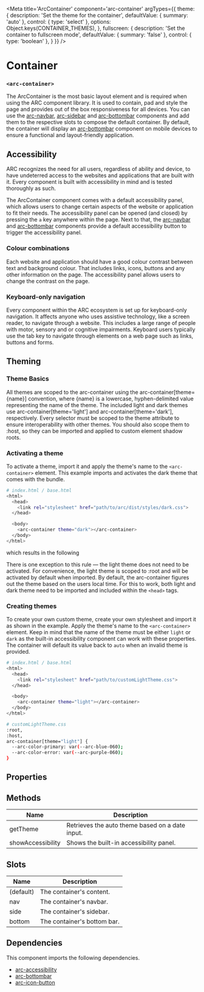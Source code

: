 
<Meta
title='ArcContainer'
component='arc-container'
argTypes={{
    theme: {
      description: 'Set the theme for the container',
      defaultValue: { summary: 'auto' },
      control: { type: 'select' },
      options: Object.keys(CONTAINER_THEMES),
    },
    fullscreen: {
      description: 'Set the container to fullscreen mode',
      defaultValue: { summary: 'false' },
      control: { type: 'boolean' },
    }
}} />

# Container
### `<arc-container>`

The ArcContainer is the most basic layout element and is required when using the ARC component library.
It is used to contain, pad and style the page and provides out of the box responsiveness for all devices.
You can use the [arc-navbar](?path=/story/arcnavbar--default), [arc-sidebar](?path=/story/arcsidebar--default) and [arc-bottombar](?path=/story/arcbottombar--default) components and add them to the respective slots to compose the default container.
By default, the container will display an [arc-bottombar](?path=/story/arcbottombar--default) component on mobile devices to ensure a functional and layout-friendly application.

<Canvas>
  <Story name='Container' story={stories.Container} />
</Canvas>

## Accessibility
ARC recognizes the need for all users, regardless of ability and device,
to have undeterred access to the websites and applications that are built with it.
Every component is built with accessibility in mind and is tested thoroughly as such.

The ArcContainer component comes with a default accessibility panel, which allows users to change certain aspects
of the website or application to fit their needs.
The accessibility panel can be opened (and closed) by pressing the `a` key anywhere within the page.
Next to that, the [arc-navbar](?path=/story/arcnavbar--default) and [arc-bottombar](?path=/story/arcbottombar--default) components
provide a default accessibility button to trigger the accessibility panel.

### Colour combinations
Each website and application should have a good colour contrast between text and background colour.
That includes links, icons, buttons and any other information on the page.
The accessibility panel allows users to change the contrast on the page.

### Keyboard-only navigation
Every component within the ARC ecosystem is set up for keyboard-only navigation.
It affects anyone who uses assistive technology, like a screen reader, to navigate through a website.
This includes a large range of people with motor, sensory and or cognitive impairments.
Keyboard users typically use the tab key to navigate through elements on a web page such as links, buttons and forms.

## Theming
### Theme Basics
All themes are scoped to the arc-container using the arc-container[theme={name}] convention, where {name} is a lowercase,
hyphen-delimited value representing the name of the theme.
The included light and dark themes use arc-container[theme='light'] and arc-container[theme='dark'], respectively.
Every selector must be scoped to the theme attribute to ensure interoperability with other themes.
You should also scope them to :host, so they can be imported and applied to custom element shadow roots.

### Activating a theme
To activate a theme, import it and apply the theme's name to the `<arc-container>` element.
This example imports and activates the dark theme that comes with the bundle.

```bash
# index.html / base.html
<html>
  <head>
    <link rel="stylesheet" href="path/to/arc/dist/styles/dark.css">
  </head>

  <body>
    <arc-container theme="dark"></arc-container>
  </body>
</html>
```

which results in the following

<Canvas>
  <Story name='DarkContainer' story={stories.DarkContainer} />
</Canvas>

There is one exception to this rule — the light theme does not need to be activated.
For convenience, the light theme is scoped to :root and will be activated by default when imported.
By default, the arc-container figures out the theme based on the users local time.
For this to work, both light and dark theme need to be imported and included within the `<head>` tags.

### Creating themes
To create your own custom theme, create your own stylesheet and import it as shown in the example.
Apply the theme's name to the `<arc-container>` element.
Keep in mind that the name of the theme must be either `light` or `dark` as the built-in accessibility component can work with these properties.
The container will default its value back to `auto` when an invalid theme is provided.

```bash
# index.html / base.html
<html>
  <head>
    <link rel="stylesheet" href="path/to/customLightTheme.css">
  </head>

  <body>
    <arc-container theme="light"></arc-container>
  </body>
</html>
```

```bash
# customLightTheme.css
:root,
:host,
arc-container[theme="light"] {
  --arc-color-primary: var(--arc-blue-060);
  --arc-color-error: var(--arc-purple-060);
}
```

## Properties
<ArgsTable story='Container' />

## Methods

| Name               | Description                                         |
|--------------------|-----------------------------------------------------|
| getTheme           | Retrieves the auto theme based on a date input.     |
| showAccessibility  | Shows the built-in accessibility panel.             |

## Slots

| Name         | Description                                               |
|--------------|-----------------------------------------------------------|
| (default)    | The container's content.                                  |
| nav          | The container's navbar.                                   |
| side         | The container's sidebar.                                  |
| bottom       | The container's bottom bar.                               |

## Dependencies

This component imports the following dependencies.
* [arc-accessibility](?path=/story/arcaccessibility--default)
* [arc-bottombar](?path=/story/arcbottombar--default)
* [arc-icon-button](?path=/story/arciconbutton--default)
